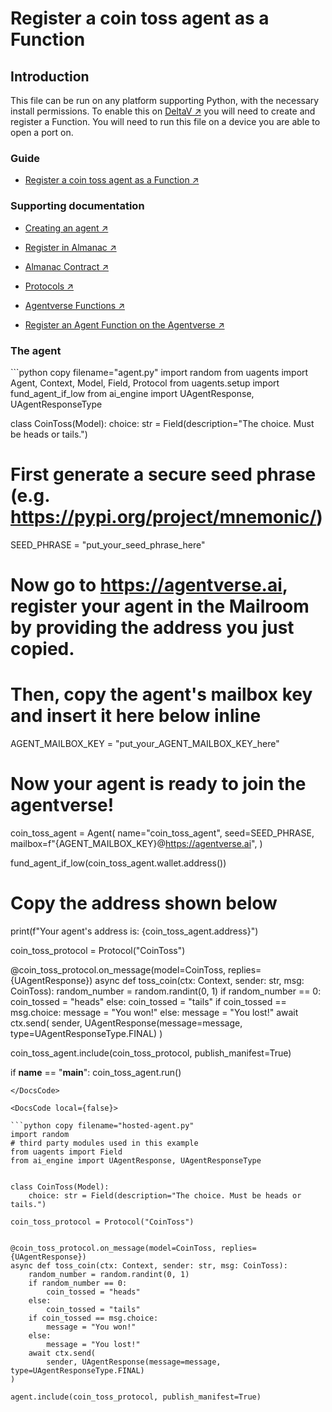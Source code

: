 
# Register a coin toss agent as a Function

## Introduction

This file can be run on any platform supporting Python, with the necessary install permissions.
To enable this on [DeltaV ↗️](/concepts/ai-engine/deltav) you will need to create and register a Function. You will need to run this file on a device you are able to open a port on.

### Guide

- [Register a coin toss agent as a Function ↗️](/guides/agentverse/agentverse-functions/registering-agent-coin-toss)

### Supporting documentation

- [Creating an agent ↗️](/guides/agents/create-a-uagent)

- [Register in Almanac ↗️](/guides/agents/register-in-almanac)

- [Almanac Contract ↗️](/references/contracts/uagents-almanac/almanac-overview)

- [Protocols ↗️](/references/uagents/uagents-protocols/agent-protocols)

- [Agentverse Functions ↗️](/concepts/agent-services/services)

- [Register an Agent Function on the Agentverse ↗️](/guides/agentverse/registering-agent-services)

### The agent

<CodeGroup hasCopy isLocalHostedFile>
    
<DocsCode local={true}>
```python copy filename="agent.py"
import random
from uagents import Agent, Context, Model, Field, Protocol
from uagents.setup import fund_agent_if_low
from ai_engine import UAgentResponse, UAgentResponseType


class CoinToss(Model):
    choice: str = Field(description="The choice. Must be heads or tails.")

# First generate a secure seed phrase (e.g. https://pypi.org/project/mnemonic/)
SEED_PHRASE = "put_your_seed_phrase_here"
 
# Now go to https://agentverse.ai, register your agent in the Mailroom by providing the address you just copied.
# Then, copy the agent's mailbox key and insert it here below inline
AGENT_MAILBOX_KEY = "put_your_AGENT_MAILBOX_KEY_here"
 
# Now your agent is ready to join the agentverse!
coin_toss_agent = Agent(
    name="coin_toss_agent",
    seed=SEED_PHRASE,
    mailbox=f"{AGENT_MAILBOX_KEY}@https://agentverse.ai",
)

fund_agent_if_low(coin_toss_agent.wallet.address())
 
# Copy the address shown below
print(f"Your agent's address is: {coin_toss_agent.address}")

coin_toss_protocol = Protocol("CoinToss")


@coin_toss_protocol.on_message(model=CoinToss, replies={UAgentResponse})
async def toss_coin(ctx: Context, sender: str, msg: CoinToss):
    random_number = random.randint(0, 1)
    if random_number == 0:
        coin_tossed = "heads"
    else:
        coin_tossed = "tails"
    if coin_tossed == msg.choice:
        message = "You won!"
    else:
        message = "You lost!"
    await ctx.send(
        sender, UAgentResponse(message=message, type=UAgentResponseType.FINAL)
)

coin_toss_agent.include(coin_toss_protocol, publish_manifest=True)

if __name__ == "__main__":
    coin_toss_agent.run()
```
</DocsCode>

<DocsCode local={false}>

```python copy filename="hosted-agent.py"
import random
# third party modules used in this example
from uagents import Field
from ai_engine import UAgentResponse, UAgentResponseType


class CoinToss(Model):
    choice: str = Field(description="The choice. Must be heads or tails.")

coin_toss_protocol = Protocol("CoinToss")


@coin_toss_protocol.on_message(model=CoinToss, replies={UAgentResponse})
async def toss_coin(ctx: Context, sender: str, msg: CoinToss):
    random_number = random.randint(0, 1)
    if random_number == 0:
        coin_tossed = "heads"
    else:
        coin_tossed = "tails"
    if coin_tossed == msg.choice:
        message = "You won!"
    else:
        message = "You lost!"
    await ctx.send(
        sender, UAgentResponse(message=message, type=UAgentResponseType.FINAL)
)

agent.include(coin_toss_protocol, publish_manifest=True)
```
</DocsCode>
</CodeGroup>
